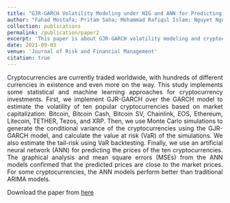 ```yaml
---
title: "GJR-GARCH Volatility Modeling under NIG and ANN for Predicting Top Cryptocurrencies"
author: "Fahad Mostafa; Pritam Saha; Mohammad Rafiqul Islam; Nguyet Nguyen"
collection: publications
permalink: /publication/paper2  
excerpt: 'This paper is about GJR-GARCH volatility modeling and cryptocurrencies'  
date: 2021-09-03  
venue: 'Journal of Risk and Financial Management'  
citation: true
---  
```


<p style="text-align: justify">
    Cryptocurrencies are currently traded worldwide, with hundreds of different currencies in existence and even more on the way. This study implements some statistical and machine learning approaches for cryptocurrency investments. First, we implement GJR-GARCH over the GARCH model to estimate the volatility of ten popular cryptocurrencies based on market capitalization: Bitcoin, Bitcoin Cash, Bitcoin SV, Chainlink, EOS, Ethereum, Litecoin, TETHER, Tezos, and XRP. Then, we use Monte Carlo simulations to generate the conditional variance of the cryptocurrencies using the GJR-GARCH model, and calculate the value at risk (VaR) of the simulations. We also estimate the tail-risk using VaR backtesting. Finally, we use an artificial neural network (ANN) for predicting the prices of the ten cryptocurrencies. The graphical analysis and mean square errors (MSEs) from the ANN models confirmed that the predicted prices are close to the market prices. For some cryptocurrencies, the ANN models perform better than traditional ARIMA models.
</p>

Download the paper from [here](/publication/paper2.pdf) 



